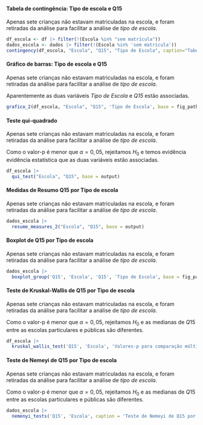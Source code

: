 
#### Tabela de contingência: Tipo de escola e Q15

Apenas sete crianças não estavam matriculadas na escola, e foram retiradas da análise para facilitar a análise de _tipo de escola_.

```r
df_escola <- df |> filter(!(Escola %in% "sem matrícula"))
dados_escola <- dados |> filter(!(Escola %in% 'sem matrícula'))
contingency(df_escola, "Escola", "Q15", "Tipo de Escola", caption="Tabela de contingência: Tipo de escola e Q15.", base = output)
```

#### Gráfico de barras: Tipo de escola e Q15

Apenas sete crianças não estavam matriculadas na escola, e foram retiradas da análise para facilitar a análise de _tipo de escola_.

Aparentemente as duas variáveis _Tipo de Escola_ e _Q15_ estão associadas.

```r
grafico_2(df_escola, "Escola", "Q15", 'Tipo de Escola', base = fig_path)
```

#### Teste qui-quadrado

Apenas sete crianças não estavam matriculadas na escola, e foram retiradas da análise para facilitar a análise de _tipo de escola_.


Como o valor-p é menor que $\alpha=0,05$, rejeitamos $H_0$ e temos evidência evidência estatística que as duas variáveis estão associadas. 

```r
df_escola |> 
  qui_test("Escola", "Q15", base = output)
```

\cleardoublepage

#### Medidas de Resumo Q15 por Tipo de escola

Apenas sete crianças não estavam matriculadas na escola, e foram retiradas da análise para facilitar a análise de _tipo de escola_.


```r
dados_escola |> 
  resume_measures_2("Escola", "Q15", base = output)
```

#### Boxplot de Q15 por Tipo de escola 

Apenas sete crianças não estavam matriculadas na escola, e foram retiradas da análise para facilitar a análise de _tipo de escola_.


```r
dados_escola |>
  boxplot_group('Q15', 'Escola', 'Q15', 'Tipo de Escola', base = fig_path)
```

#### Teste de Kruskal-Wallis de Q15 por Tipo de escola

Apenas sete crianças não estavam matriculadas na escola, e foram retiradas da análise para facilitar a análise de _tipo de escola_.


Como o valor-p é menor que $\alpha=0,05$, rejeitamos $H_0$ e as medianas de $Q15$ entre as escolas particulares e públicas são diferentes.

```r
df_escola |> 
  kruskal_wallis_test('Q15', 'Escola', 'Valores-p para comparação múltipla de medianas: Q15 e Tipo de escola.', base = output)
```

#### Teste de Nemeyi de Q15 por Tipo de escola

Apenas sete crianças não estavam matriculadas na escola, e foram retiradas da análise para facilitar a análise de _tipo de escola_.


Como o valor-p é menor que $\alpha=0,05$, rejeitamos $H_0$ e as medianas de $Q15$ entre as escolas particulares e públicas são diferentes.

```r
dados_escola |> 
  nemenyi_tests('Q15', 'Escola', caption = 'Teste de Nemeyi de Q15 por Escola.', base = output)
``` 